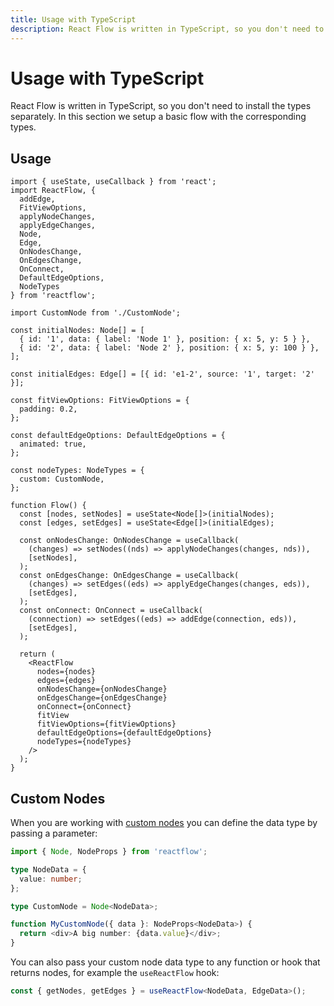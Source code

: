 ```yaml
---
title: Usage with TypeScript
description: React Flow is written in TypeScript, so you don't need to install the types separately. In this section we setup a basic flow with the corresponding types.
---
```


# Usage with TypeScript

React Flow is written in TypeScript, so you don't need to install the types separately. In this section we setup a basic flow with the corresponding types.

## Usage

```tsx
import { useState, useCallback } from 'react';
import ReactFlow, {
  addEdge,
  FitViewOptions,
  applyNodeChanges,
  applyEdgeChanges,
  Node,
  Edge,
  OnNodesChange,
  OnEdgesChange,
  OnConnect,
  DefaultEdgeOptions,
  NodeTypes
} from 'reactflow';

import CustomNode from './CustomNode';

const initialNodes: Node[] = [
  { id: '1', data: { label: 'Node 1' }, position: { x: 5, y: 5 } },
  { id: '2', data: { label: 'Node 2' }, position: { x: 5, y: 100 } },
];

const initialEdges: Edge[] = [{ id: 'e1-2', source: '1', target: '2' }];

const fitViewOptions: FitViewOptions = {
  padding: 0.2,
};

const defaultEdgeOptions: DefaultEdgeOptions = {
  animated: true,
};

const nodeTypes: NodeTypes = {
  custom: CustomNode,
};

function Flow() {
  const [nodes, setNodes] = useState<Node[]>(initialNodes);
  const [edges, setEdges] = useState<Edge[]>(initialEdges);

  const onNodesChange: OnNodesChange = useCallback(
    (changes) => setNodes((nds) => applyNodeChanges(changes, nds)),
    [setNodes],
  );
  const onEdgesChange: OnEdgesChange = useCallback(
    (changes) => setEdges((eds) => applyEdgeChanges(changes, eds)),
    [setEdges],
  );
  const onConnect: OnConnect = useCallback(
    (connection) => setEdges((eds) => addEdge(connection, eds)),
    [setEdges],
  );

  return (
    <ReactFlow
      nodes={nodes}
      edges={edges}
      onNodesChange={onNodesChange}
      onEdgesChange={onEdgesChange}
      onConnect={onConnect}
      fitView
      fitViewOptions={fitViewOptions}
      defaultEdgeOptions={defaultEdgeOptions}
      nodeTypes={nodeTypes}
    />
  );
}
```

## Custom Nodes

When you are working with [custom nodes](/learn/customization/custom-nodes) you can define the data type by passing a parameter:

```ts
import { Node, NodeProps } from 'reactflow';

type NodeData = {
  value: number;
};

type CustomNode = Node<NodeData>;

function MyCustomNode({ data }: NodeProps<NodeData>) {
  return <div>A big number: {data.value}</div>;
}
```

You can also pass your custom node data type to any function or hook that returns nodes, for example the `useReactFlow` hook:

```ts
const { getNodes, getEdges } = useReactFlow<NodeData, EdgeData>();
```
